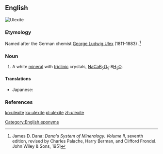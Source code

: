 ==English==
[[Image:Ulexite w-clay and realgar Hydrous sodium calcium borate Boron Kern County California 1866.jpg|thumb|Ulexite]]
{{wikipedia}}

===Etymology===
Named after the German chemist [[w:George Ludwig Ulex|George Ludwig Ulex]] (1811-1883) {{suffix||ite}}.<ref>James D. Dana: ''Dana's System of Mineralogy. Volume II'', seventh edition, revised by Charles Palache, Harry Berman, and Clifford Frondel. John Wiley & Sons, 1951</ref>

===Noun===
{{en-noun}}

# {{context|mineral|lang=en}} A white [[mineral]] with [[triclinic]] crystals, [[sodium|Na]][[calcium|Ca]][[boron|B]]<sub>5</sub>[[oxygen|O]]<sub>9</sub></sub>·8[[water|H<sub>2</sub>O]].

====Translations====
{{trans-top|mineral}}
* Japanese: {{t|ja|曹灰硼石|tr=そうかいほうせき, sōkaihōseki|sc=Jpan}}
{{trans-mid}}
{{trans-bottom}}

===References===
<references/>

[[Category:English eponyms]]
[[ko:ulexite]]
[[ku:ulexite]]
[[pl:ulexite]]
[[zh:ulexite]]